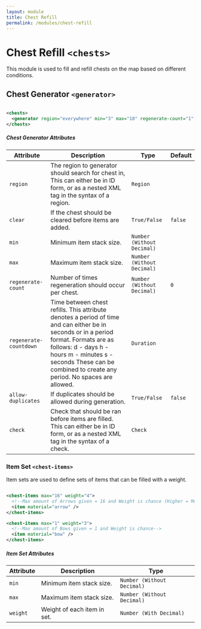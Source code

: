 ```yaml
---
layout: module
title: Chest Refill
permalink: /modules/chest-refill
---
```


# Chest Refill `<chests>`

This module is used to fill and refill chests on the map based on different conditions.

## Chest Generator `<generator>`

```xml

<chests>
  <generator region="everywhere" min="3" max="10" regenerate-count="1" regenerate-countdown="1m">...</generator>
</chests>

```

##### Chest Generator Attributes

| Attribute | Description | Type | Default |
| --- | --- | --- | --- |
| `region` | The region to generator should search for chest in, This can either be in ID form, or as a nested XML tag in the syntax of a region. | `Region` | |
| `clear` | If the chest should be cleared before items are added. | `True/False` | `false` |
| `min` | Minimum item stack size. | `Number (Without Decimal)` | |
| `max` | Maximum item stack size. | `Number (Without Decimal)` | |
| `regenerate-count` | Number of times regeneration should occur per chest. | `Number (Without Decimal)` | `0` |
| `regenerate-countdown` | Time between chest refills. This attribute denotes a period of time and can either be in seconds or in a period format. Formats are as follows:     d - days     h - hours     m - minutes     s - seconds These can be combined to create any period. No spaces are allowed. | `Duration` | |
| `allow-duplicates` | If duplicates should be allowed during generation. | `True/False` | `false` |
| `check` | Check that should be ran before items are filled. This can either be in ID form, or as a nested XML tag in the syntax of a check. | `Check` | |

### Item Set `<chest-items>`

Item sets are used to define sets of items that can be filled with a weight.

```xml

<chest-items max="16" weight="4">
  <!--Max amount of Arrows given = 16 and Weight is chance (Higher = More Chance)-->
  <item material="arrow" />
</chest-items>

<chest-items max="1" weight="3">
  <!--Max amount of Bows given = 1 and Weight is chance-->
  <item material="bow" />
</chest-items>

```

##### Item Set Attributes

| Attribute | Description | Type |
| --- | --- | --- |
| `min` | Minimum item stack size. | `Number (Without Decimal)` |
| `max` | Maximum item stack size. | `Number (Without Decimal)` |
| `weight` | Weight of each item in set. | `Number (With Decimal)` |


